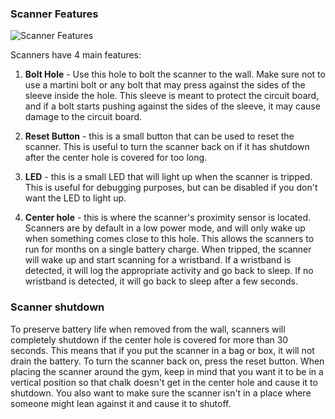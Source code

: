 
### Scanner Features

![Scanner Features](../images/scanner-features.jpg)

Scanners have 4 main features:

1. **Bolt Hole** - Use this hole to bolt the scanner to the wall. Make sure not to use a martini bolt or any bolt that may press against the sides of the sleeve inside the hole. This sleeve is meant to protect the circuit board, and if a bolt starts pushing against the sides of the sleeve, it may cause damage to the circuit board.

2. **Reset Button** - this is a small button that can be used to reset the scanner. This is useful to turn the scanner back on if it has shutdown after the center hole is covered for too long.

3. **LED** - this is a small LED that will light up when the scanner is tripped. This is useful for debugging purposes, but can be disabled if you don't want the LED to light up.

4. **Center hole** - this is where the scanner's proximity sensor is located. Scanners are by default in a low power mode, and will only wake up when something comes close to this hole. This allows the scanners to run for months on a single battery charge. When tripped, the scanner will wake up and start scanning for a wristband. If a wristband is detected, it will log the appropriate activity and go back to sleep. If no wristband is detected, it will go back to sleep after a few seconds.

### Scanner shutdown

To preserve battery life when removed from the wall, scanners will completely shutdown if the center hole is covered for more than 30 seconds. This means that if you put the scanner in a bag or box, it will not drain the battery. To turn the scanner back on, press the reset button. When placing the scanner around the gym, keep in mind that you want it to be in a vertical position so that chalk doesn't get in the center hole and cause it to shutdown. You also want to make sure the scanner isn't in a place where someone might lean against it and cause it to shutoff.